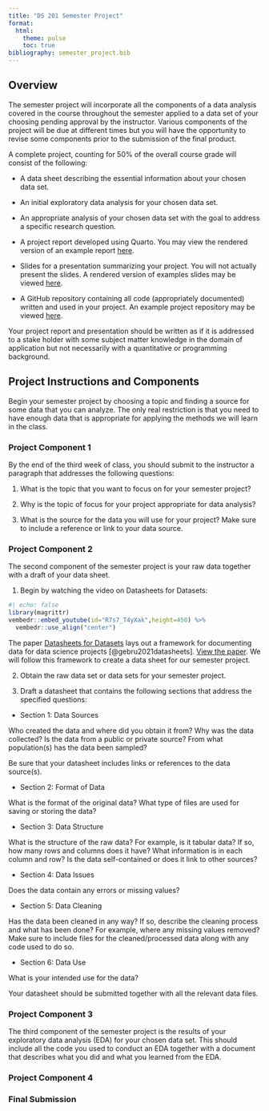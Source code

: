```yaml
---
title: "DS 201 Semester Project"
format: 
  html:
    theme: pulse
    toc: true
bibliography: semester_project.bib
---
```


## Overview

The semester project will incorporate all the components of a data analysis covered in the course throughout the semester applied to a data set of your choosing pending approval by the instructor. Various components of the project will be due at different times but you will have the opportunity to revise some components prior to the submission of the final product. 

A complete project, counting for 50% of the overall course grade will consist of the following:

- A data sheet describing the essential information about your chosen data set.  

- An initial exploratory data analysis for your chosen data set.  

- An appropriate analysis of your chosen data set with the goal to address a specific research question.  

- A project report developed using Quarto. You may view the rendered version of an example report [here](https://symphonious-crostata-5b1f0b.netlify.app/report/).

- Slides for a presentation summarizing your project. You will not actually present the slides. A rendered version of examples slides may be viewed [here](https://symphonious-crostata-5b1f0b.netlify.app/presentation/).

- A GitHub repository containing all code (appropriately documented) written and used in your project. An example project repository may be viewed [here](https://github.com/jmgraham30/baseball_weather/tree/main).

Your project report and presentation should be written as if it is addressed to a stake holder with some subject matter knowledge in the domain of application but not necessarily with a quantitative or programming background. 

## Project Instructions and Components

Begin your semester project by choosing a topic and finding a source for some data that you can analyze. The only real restriction is that you need to have enough data that is appropriate for applying the methods we will learn in the class. 

### Project Component 1

By the end of the third week of class, you should submit to the instructor a paragraph that addresses the following questions:

1. What is the topic that you want to focus on for your semester project? 

2. Why is the topic of focus for your project appropriate for data analysis?

3. What is the source for the data you will use for your project? Make sure to include a reference or link to your data source. 

### Project Component 2

The second component of the semester project is your raw data together with a draft of your data sheet. 

1. Begin by watching the video on Datasheets for Datasets:

```r
#| echo: false
library(magrittr)
vembedr::embed_youtube(id="R7s7_T4yXak",height=450) %>%
  vembedr::use_align("center")
```

The paper [Datasheets for Datasets](https://dl.acm.org/doi/pdf/10.1145/3458723) lays out a framework for documenting data for data science projects [@gebru2021datasheets]. [View the paper](https://dl.acm.org/doi/pdf/10.1145/3458723). We will follow this framework to create a data sheet for our semester project.

2. Obtain the raw data set or data sets for your semester project. 

3. Draft a datasheet that contains the following sections that address the specified questions:

- Section 1: Data Sources

Who created the data and where did you obtain it from? Why was the data collected? Is the data from a public or private source? From what population(s) has the data been sampled? 

Be sure that your datasheet includes links or references to the data source(s). 

- Section 2: Format of Data

What is the format of the original data? What type of files are used for saving or storing the data? 

- Section 3: Data Structure

What is the structure of the raw data? For example, is it tabular data? If so, how many rows and columns does it have? What information is in each column and row? Is the data self-contained or does it link to other sources?

- Section 4: Data Issues

Does the data contain any errors or missing values?

- Section 5: Data Cleaning

Has the data been cleaned in any way? If so, describe the cleaning process and what has been done? For example, where any missing values removed? Make sure to include files for the cleaned/processed data along with any code used to do so. 

- Section 6: Data Use

What is your intended use for the data? 


Your datasheet should be submitted together with all the relevant data files. 


### Project Component 3

The third component of the semester project is the results of your exploratory data analysis (EDA) for your chosen data set. This should include all the code you used to conduct an EDA together with a document that describes what you did and what you learned from the EDA. 


### Project Component 4



### Final Submission

